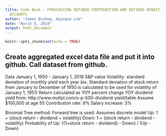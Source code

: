 ```yaml
---
title: Code Book - FORECASTING DEFINED CONTRIBUTION AND DEFINED BENEFIT RETIREMENT
  ACCOUNTS
author: "James Bishop, Hyungue Lim"
date: "March 5, 2019"
output: html_document
---
```


```r
knitr::opts_chunk$set(echo = TRUE)
```

## Create aggregated excel data file and put it into github. Call dataset from github.

Data
January 1, 1950 - January 1, 2018 S&P value
Volatility: standard deviation of monthly yield each year (ex. Standard deviation of stock return from January to December of 1950 is calculated to be used for volatility of January 1, 1951)
Return calculated as YOY percent change
YOY dividend yield from: http://www.multpl.com/s-p-500-dividend-yield/table
Assume $100,000 at age 55
Contribution rate: 9%
Salary increase: 3%

Binomial Tree method:
Forward tree is used.
Assumes discrete model
Up: 1 + (stock return - dividend + volatility)
Down: 1 + (stock return - dividend - volatility)
Probability of Up: {(1+stock return - dividend) - Down} / (Up - Down)
